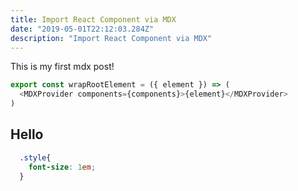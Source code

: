 ```yaml
---
title: Import React Component via MDX
date: "2019-05-01T22:12:03.284Z"
description: "Import React Component via MDX"
---
```


This is my first mdx post!

```javascript
export const wrapRootElement = ({ element }) => (
  <MDXProvider components={components}>{element}</MDXProvider>
)
```

## Hello 


```css
  .style{
    font-size: 1em;
  }
```